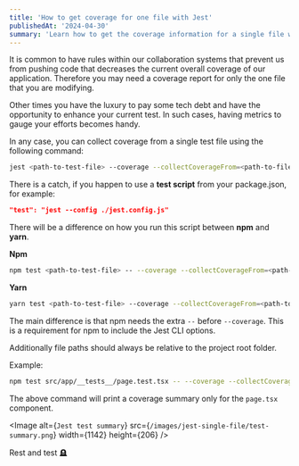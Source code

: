 ```yaml
---
title: 'How to get coverage for one file with Jest'
publishedAt: '2024-04-30'
summary: 'Learn how to get the coverage information for a single file with Jest'
---
```


It is common to have rules within our collaboration systems that prevent us from pushing code that decreases the current overall coverage of our application. 
Therefore you may need a coverage report for only the one file that you are modifying.

Other times you have the luxury to pay some tech debt and have the opportunity to enhance your current test. In such cases, having metrics to gauge your efforts becomes handy.

In any case, you can collect coverage from a single test file using the following command:

```bash
jest <path-to-test-file> --coverage --collectCoverageFrom=<path-to-file(s)-to-collect-coverge>
```

There is a catch, if you happen to use a **test script** from your package.json, for example:

```json
"test": "jest --config ./jest.config.js"
```

There will be a difference on how you run this script between **npm** and **yarn**.

**Npm**

```bash
npm test <path-to-test-file> -- --coverage --collectCoverageFrom=<path-to-file(s)-to-collect-coverge>
```

**Yarn**

```bash
yarn test <path-to-test-file> --coverage --collectCoverageFrom=<path-to-file(s)-to-collect-coverge>
```

The main difference is that npm needs the extra `--` before `--coverage`. This is a requirement for npm to include the Jest CLI options.

Additionally file paths should always be relative to the project root folder.

Example:

```bash
npm test src/app/__tests__/page.test.tsx -- --coverage --collectCoverageFrom=src/app/page.tsx
```

The above command will print a coverage summary only for the `page.tsx` component.

<Image
  alt={`Jest test summary`}
  src={`/images/jest-single-file/test-summary.png`}
  width={1142}
  height={206}
/>

Rest and test 🪦